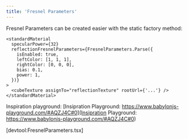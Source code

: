 ```yaml
---
title: 'Fresnel Parameters'
---
```


Fresnel Parameters can be created easier with the static factory method:

```tsx
<standardMaterial
  specularPower={32}
  reflectionFresnelParameters={FresnelParameters.Parse({
    isEnabled: true,
    leftColor: [1, 1, 1],
    rightColor: [0, 0, 0],
    bias: 0.1,
    power: 1,
  })}
>
  <cubeTexture assignTo="reflectionTexture" rootUrl={'...'} />
</standardMaterial>
```

Inspiration playground: [Insipration Playground:
https://www.babylonjs-playground.com/#AQZJ4C#0](Insipration Playground:
https://www.babylonjs-playground.com/#AQZJ4C#0)

[devtool:FresnelParameters.tsx]
